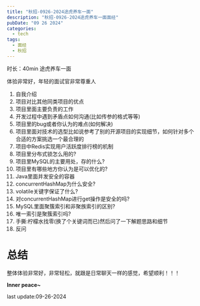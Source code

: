 ```yaml
---
title: "秋招-0926-2024途虎养车一面"
description: "秋招-0926-2024途虎养车一面面经"
pubDate: "09 26 2024"
categories:
  - tech
tags:
  - 面经
  - 秋招
---
```


时长：40min 途虎养车一面

体验非常好，年轻的面试官非常尊重人

1. 自我介绍
2. 项目对比其他同类项目的优点
3. 项目里面主要负责的工作
4. 开发过程中遇到矛盾点如何沟通(比如传参的格式等等)
5. 项目里的bug或者你认为的难点(如何解决)
6. 项目里面对技术的选型比如说参考了别的开源项目的实现细节，如何针对多个合适的方案挑选一个最合理的
7. 项目中Redis实现用户活跃度排行榜的机制
8. 项目里分布式锁怎么用的?
9. 项目里MySQL的主要用处，存的什么?
10. 项目里有哪些地方你认为是可以优化的?
11. Java里面并发安全的容器
12. concurrentHashMap为什么安全?
13. volatile关键字保证了什么?
14. 对concurrentHashMap进行get操作是安全的吗?
15. MySQL里面聚簇索引和非聚族索引的区别?
16. 唯一索引是聚簇索引吗?
17. 手撕:柠檬水找零(换了个关键词而已)然后问了一下解题思路和细节
18. 反问

# 总结

整体体验非常好，非常轻松，就跟是日常聊天一样的感觉，希望顺利！！！

**Inner peace~**

last update:09-26-2024